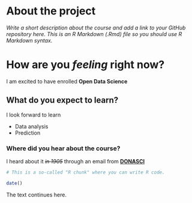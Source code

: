 
# About the project

*Write a short description about the course and add a link to your GitHub repository here. This is an R Markdown (.Rmd) file so you should use R Markdown syntax.*

# How are you _feeling_ right now?  

I am excited to have enrolled **Open Data Science**    

## What do you expect to learn?  


I look forward to learn    

* Data analysis  
* Prediction  

### Where did you hear about the course?  

I heard about it ~~*in 1905*~~ through an email from [**DONASCI**]( ds-natural-sciences-students@helsinki.fi )   


```r
# This is a so-called "R chunk" where you can write R code.

date()

```
The text continues here.


